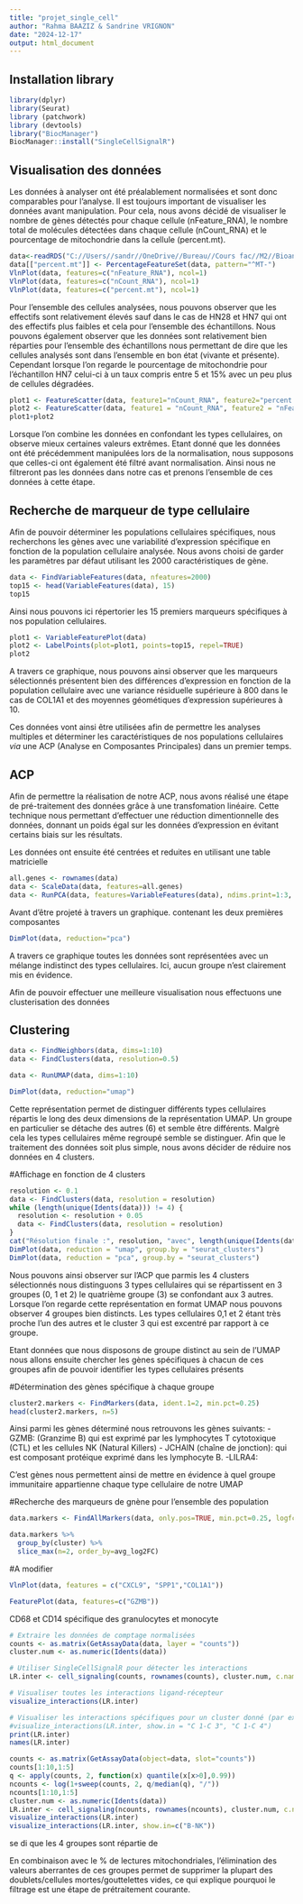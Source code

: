 ```yaml
---
title: "projet_single_cell"
author: "Rahma BAAZIZ & Sandrine VRIGNON"
date: "2024-12-17"
output: html_document
---
```


## Installation library

```r
library(dplyr)
library(Seurat)
library (patchwork)
library (devtools)
library("BiocManager")
BiocManager::install("SingleCellSignalR")
```

## Visualisation des données

Les données à analyser ont été préalablement normalisées et sont donc comparables pour l'analyse. Il est toujours important de visualiser les données avant manipulation. Pour cela, nous avons décidé de visualiser le nombre de gènes détectés pour chaque cellule (nFeature_RNA), le nombre total de molécules détectées dans chaque cellule (nCount_RNA) et le pourcentage de mitochondrie dans la cellule (percent.mt).

```r
data<-readRDS("C://Users//sandr//OneDrive//Bureau//Cours fac//M2//Bioanalyse, transcriptomique//Single cell//dossier//myeloid-cells.RDS")
data[["percent.mt"]] <- PercentageFeatureSet(data, pattern="^MT-")  
VlnPlot(data, features=c("nFeature_RNA"), ncol=1)
VlnPlot(data, features=c("nCount_RNA"), ncol=1)
VlnPlot(data, features=c("percent.mt"), ncol=1)
```

Pour l'ensemble des cellules analysées, nous pouvons observer que les effectifs sont relativement élevés sauf dans le cas de HN28 et HN7 qui ont des effectifs plus faibles et cela pour l'ensemble des échantillons. Nous pouvons également observer que les données sont relativement bien réparties pour l'ensemble des échantillons nous permettant de dire que les cellules analysés sont dans l'ensemble en bon état (vivante et présente). Cependant lorsque l'on regarde le pourcentage de mitochondrie pour l'échantillon HN7 celui-ci à un taux compris entre 5 et 15% avec un peu plus de cellules dégradées.

```r
plot1 <- FeatureScatter(data, feature1="nCount_RNA", feature2="percent.mt")
plot2 <- FeatureScatter(data, feature1 = "nCount_RNA", feature2 = "nFeature_RNA")
plot1+plot2
```

Lorsque l'on combine les données en confondant les types cellulaires, on observe mieux certaines valeurs extrêmes. Etant donné que les données ont été précédemment manipulées lors de la normalisation, nous supposons que celles-ci ont également été filtré avant normalisation. Ainsi nous ne filtreront pas les données dans notre cas et prenons l'ensemble de ces données à cette étape.

## Recherche de marqueur de type cellulaire

Afin de pouvoir déterminer les populations cellulaires spécifiques, nous recherchons les gènes avec une variabilité d'expression spécifique en fonction de la population cellulaire analysée. Nous avons choisi de garder les paramètres par défaut utilisant les 2000 caractéristiques de gène.

```r
data <- FindVariableFeatures(data, nfeatures=2000)
top15 <- head(VariableFeatures(data), 15)
top15

```

Ainsi nous pouvons ici répertorier les 15 premiers marqueurs spécifiques à nos population cellulaires.

```r
plot1 <- VariableFeaturePlot(data)
plot2 <- LabelPoints(plot=plot1, points=top15, repel=TRUE)
plot2
```

A travers ce graphique, nous pouvons ainsi observer que les marqueurs sélectionnés présentent bien des différences d'expression en fonction de la population cellulaire avec une variance résiduelle supérieure à 800 dans le cas de COL1A1 et des moyennes géométiques d'expression supérieures à 10.

Ces données vont ainsi être utilisées afin de permettre les analyses multiples et déterminer les caractéristiques de nos populations cellulaires *via* une ACP (Analyse en Composantes Principales) dans un premier temps.

## ACP

Afin de permettre la réalisation de notre ACP, nous avons réalisé une étape de pré-traitement des données grâce à une transfomation linéaire. Cette technique nous permettant d'effectuer une réduction dimentionnelle des données, donnant un poids égal sur les données d'expression en évitant certains biais sur les résultats.

Les données ont ensuite été centrées et reduites en utilisant une table matricielle

```r
all.genes <- rownames(data)
data <- ScaleData(data, features=all.genes)
data <- RunPCA(data, features=VariableFeatures(data), ndims.print=1:3, nfeatures.print=10)
```

Avant d'être projeté à travers un graphique. contenant les deux premières composantes

```r
DimPlot(data, reduction="pca")
```

A travers ce graphique toutes les données sont représentées avec un mélange indistinct des types cellulaires. Ici, aucun groupe n'est clairement mis en évidence. 

Afin de pouvoir effectuer une meilleure visualisation nous effectuons une clusterisation des données

## Clustering

```r
data <- FindNeighbors(data, dims=1:10)
data <- FindClusters(data, resolution=0.5)
```

```r
data <- RunUMAP(data, dims=1:10)

```

```r
DimPlot(data, reduction="umap")
```

Cette représentation permet de distinguer différents types cellulaires répartis le long des deux dimensions de la représentation UMAP. Un groupe en particulier se détache des autres (6) et semble être différents. Malgrè cela les types cellulaires même regroupé semble se distinguer. Afin que le traitement des données soit plus simple, nous avons décider de réduire nos données en 4 clusters.

#Affichage en fonction de 4 clusters

```r
resolution <- 0.1
data <- FindClusters(data, resolution = resolution)
while (length(unique(Idents(data))) != 4) {
  resolution <- resolution + 0.05
  data <- FindClusters(data, resolution = resolution)
}
cat("Résolution finale :", resolution, "avec", length(unique(Idents(data))), "clusters.\n")
DimPlot(data, reduction = "umap", group.by = "seurat_clusters")
DimPlot(data, reduction = "pca", group.by = "seurat_clusters")
```

Nous pouvons ainsi observer sur l'ACP que parmis les 4 clusters sélectionnés nous distinguons 3 types cellulaires qui se répartissent en 3 groupes (0, 1 et 2) le quatrième groupe (3) se confondant aux 3 autres.
Lorsque l'on regarde cette représentation en format UMAP nous pouvons observer 4 groupes bien distincts. Les types cellulaires 0,1 et 2 étant très proche l'un des autres et le cluster 3 qui est excentré par rapport à ce groupe. 

Etant données que nous disposons de groupe distinct au sein de l'UMAP nous allons ensuite chercher les gènes spécifiques à chacun de ces groupes afin de pouvoir identifier les types cellulaires présents

#Détermination des gènes spécifique à chaque groupe

```r
cluster2.markers <- FindMarkers(data, ident.1=2, min.pct=0.25)
head(cluster2.markers, n=5)
```
Ainsi parmi les gènes déterminé nous retrouvons les gènes suivants:
  - GZMB: (Granzime B) qui est exprimé par les lymphocytes T cytotoxique (CTL) et les cellules NK (Natural Killers)
  - JCHAIN (chaîne de jonction): qui est composant protéique exprimé dans les lymphocyte B.
  -LILRA4:

C'est gènes nous permettent ainsi de mettre en évidence à quel groupe immunitaire appartienne chaque type cellulaire de notre UMAP
  

#Recherche des marqueurs de gnène pour l'ensemble des population
```r
data.markers <- FindAllMarkers(data, only.pos=TRUE, min.pct=0.25, logfc.threshold=0.25)
```
```r
data.markers %>%
  group_by(cluster) %>%
  slice_max(n=2, order_by=avg_log2FC)
```
#A modifier

```r
VlnPlot(data, features = c("CXCL9", "SPP1","COL1A1"))
```

```r
FeaturePlot(data, features=c("GZMB"))
```
CD68 et CD14 spécifique des granulocytes et monocyte

```r
# Extraire les données de comptage normalisées
counts <- as.matrix(GetAssayData(data, layer = "counts"))
cluster.num <- as.numeric(Idents(data))

# Utiliser SingleCellSignalR pour détecter les interactions
LR.inter <- cell_signaling(counts, rownames(counts), cluster.num, c.names = new.cluster.ids)

# Visualiser toutes les interactions ligand-récepteur
visualize_interactions(LR.inter)

# Visualiser les interactions spécifiques pour un cluster donné (par ex., "Cluster 1")
#visualize_interactions(LR.inter, show.in = "C 1-C 3", "C 1-C 4")
print(LR.inter)
names(LR.inter)
```

```r
counts <- as.matrix(GetAssayData(object=data, slot="counts"))
counts[1:10,1:5]
q <- apply(counts, 2, function(x) quantile(x[x>0],0.99))
ncounts <- log(1+sweep(counts, 2, q/median(q), "/"))
ncounts[1:10,1:5]
cluster.num <- as.numeric(Idents(data))
LR.inter <- cell_signaling(ncounts, rownames(ncounts), cluster.num, c.names=new.cluster.ids)
visualize_interactions(LR.inter)
visualize_interactions(LR.inter, show.in=c("B-NK"))

```

se di que les 4 groupes sont répartie de

En combinaison avec le % de lectures mitochondriales, l'élimination des valeurs aberrantes de ces groupes permet de supprimer la plupart des doublets/cellules mortes/gouttelettes vides, ce qui explique pourquoi le filtrage est une étape de prétraitement courante.

